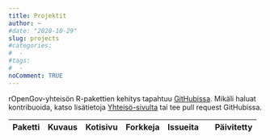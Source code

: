```yaml
---
title: Projektit
author: ~
#date: "2020-10-29"
slug: projects
#categories:
#  -
#tags:
#  -  
noComment: TRUE
---
```


rOpenGov-yhteisön R-pakettien kehitys tapahtuu [GitHubissa](https://github.com/ropengov/). Mikäli haluat kontribuoida, katso lisätietoja [Yhteisö-sivulta](/fi/community/) tai tee pull request GitHubissa.


<table class="table-striped table">
<thead>
<tr>
<th>Paketti</th>
<th>Kuvaus</th>
<th>Kotisivu</th>
<th>Forkkeja</th>
<th>Issueita</th>
<th><i class="fa fa-star" aria-hidden="true"></i></th>
<th>Päivitetty</th>
</tr>
</thead>
<tbody id="repo_tbl"></tbody>
</table>

<script src = "./project_tbl.js"></script>


